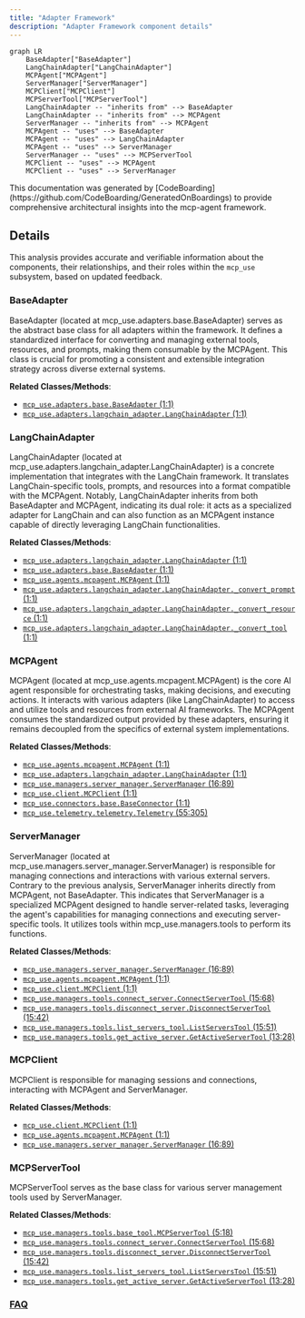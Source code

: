```yaml
---
title: "Adapter Framework"
description: "Adapter Framework component details"
---
```



```mermaid
graph LR
    BaseAdapter["BaseAdapter"]
    LangChainAdapter["LangChainAdapter"]
    MCPAgent["MCPAgent"]
    ServerManager["ServerManager"]
    MCPClient["MCPClient"]
    MCPServerTool["MCPServerTool"]
    LangChainAdapter -- "inherits from" --> BaseAdapter
    LangChainAdapter -- "inherits from" --> MCPAgent
    ServerManager -- "inherits from" --> MCPAgent
    MCPAgent -- "uses" --> BaseAdapter
    MCPAgent -- "uses" --> LangChainAdapter
    MCPAgent -- "uses" --> ServerManager
    ServerManager -- "uses" --> MCPServerTool
    MCPClient -- "uses" --> MCPAgent
    MCPClient -- "uses" --> ServerManager
```

<Info>
This documentation was generated by [CodeBoarding](https://github.com/CodeBoarding/GeneratedOnBoardings) to provide comprehensive architectural insights into the mcp-agent framework.
</Info>

## Details

This analysis provides accurate and verifiable information about the components, their relationships, and their roles within the `mcp_use` subsystem, based on updated feedback.

### BaseAdapter
BaseAdapter (located at mcp_use.adapters.base.BaseAdapter) serves as the abstract base class for all adapters within the framework. It defines a standardized interface for converting and managing external tools, resources, and prompts, making them consumable by the MCPAgent. This class is crucial for promoting a consistent and extensible integration strategy across diverse external systems.


**Related Classes/Methods**:

- <a href="https://github.com/CodeBoarding/mcp-use/blob/main/mcp_use/adapters/base.py#L1-L1" target="_blank" rel="noopener noreferrer">`mcp_use.adapters.base.BaseAdapter` (1:1)</a>
- <a href="https://github.com/CodeBoarding/mcp-use/blob/main/mcp_use/adapters/langchain_adapter.py#L1-L1" target="_blank" rel="noopener noreferrer">`mcp_use.adapters.langchain_adapter.LangChainAdapter` (1:1)</a>


### LangChainAdapter
LangChainAdapter (located at mcp_use.adapters.langchain_adapter.LangChainAdapter) is a concrete implementation that integrates with the LangChain framework. It translates LangChain-specific tools, prompts, and resources into a format compatible with the MCPAgent. Notably, LangChainAdapter inherits from both BaseAdapter and MCPAgent, indicating its dual role: it acts as a specialized adapter for LangChain and can also function as an MCPAgent instance capable of directly leveraging LangChain functionalities.


**Related Classes/Methods**:

- <a href="https://github.com/CodeBoarding/mcp-use/blob/main/mcp_use/adapters/langchain_adapter.py#L1-L1" target="_blank" rel="noopener noreferrer">`mcp_use.adapters.langchain_adapter.LangChainAdapter` (1:1)</a>
- <a href="https://github.com/CodeBoarding/mcp-use/blob/main/mcp_use/adapters/base.py#L1-L1" target="_blank" rel="noopener noreferrer">`mcp_use.adapters.base.BaseAdapter` (1:1)</a>
- <a href="https://github.com/CodeBoarding/mcp-use/blob/main/mcp_use/agents/mcpagent.py#L1-L1" target="_blank" rel="noopener noreferrer">`mcp_use.agents.mcpagent.MCPAgent` (1:1)</a>
- <a href="https://github.com/CodeBoarding/mcp-use/blob/main/mcp_use/adapters/langchain_adapter.py#L1-L1" target="_blank" rel="noopener noreferrer">`mcp_use.adapters.langchain_adapter.LangChainAdapter._convert_prompt` (1:1)</a>
- <a href="https://github.com/CodeBoarding/mcp-use/blob/main/mcp_use/adapters/langchain_adapter.py#L1-L1" target="_blank" rel="noopener noreferrer">`mcp_use.adapters.langchain_adapter.LangChainAdapter._convert_resource` (1:1)</a>
- <a href="https://github.com/CodeBoarding/mcp-use/blob/main/mcp_use/adapters/langchain_adapter.py#L1-L1" target="_blank" rel="noopener noreferrer">`mcp_use.adapters.langchain_adapter.LangChainAdapter._convert_tool` (1:1)</a>


### MCPAgent
MCPAgent (located at mcp_use.agents.mcpagent.MCPAgent) is the core AI agent responsible for orchestrating tasks, making decisions, and executing actions. It interacts with various adapters (like LangChainAdapter) to access and utilize tools and resources from external AI frameworks. The MCPAgent consumes the standardized output provided by these adapters, ensuring it remains decoupled from the specifics of external system implementations.


**Related Classes/Methods**:

- <a href="https://github.com/CodeBoarding/mcp-use/blob/main/mcp_use/agents/mcpagent.py#L1-L1" target="_blank" rel="noopener noreferrer">`mcp_use.agents.mcpagent.MCPAgent` (1:1)</a>
- <a href="https://github.com/CodeBoarding/mcp-use/blob/main/mcp_use/adapters/langchain_adapter.py#L1-L1" target="_blank" rel="noopener noreferrer">`mcp_use.adapters.langchain_adapter.LangChainAdapter` (1:1)</a>
- <a href="https://github.com/CodeBoarding/mcp-use/blob/main/mcp_use/managers/server_manager.py#L16-L89" target="_blank" rel="noopener noreferrer">`mcp_use.managers.server_manager.ServerManager` (16:89)</a>
- <a href="https://github.com/CodeBoarding/mcp-use/blob/main/mcp_use/client.py#L1-L1" target="_blank" rel="noopener noreferrer">`mcp_use.client.MCPClient` (1:1)</a>
- <a href="https://github.com/CodeBoarding/mcp-use/blob/main/mcp_use/connectors/base.py#L1-L1" target="_blank" rel="noopener noreferrer">`mcp_use.connectors.base.BaseConnector` (1:1)</a>
- <a href="https://github.com/CodeBoarding/mcp-use/blob/main/mcp_use/telemetry/telemetry.py#L55-L305" target="_blank" rel="noopener noreferrer">`mcp_use.telemetry.telemetry.Telemetry` (55:305)</a>


### ServerManager
ServerManager (located at mcp_use.managers.server_manager.ServerManager) is responsible for managing connections and interactions with various external servers. Contrary to the previous analysis, ServerManager inherits directly from MCPAgent, not BaseAdapter. This indicates that ServerManager is a specialized MCPAgent designed to handle server-related tasks, leveraging the agent's capabilities for managing connections and executing server-specific tools. It utilizes tools within mcp_use.managers.tools to perform its functions.


**Related Classes/Methods**:

- <a href="https://github.com/CodeBoarding/mcp-use/blob/main/mcp_use/managers/server_manager.py#L16-L89" target="_blank" rel="noopener noreferrer">`mcp_use.managers.server_manager.ServerManager` (16:89)</a>
- <a href="https://github.com/CodeBoarding/mcp-use/blob/main/mcp_use/agents/mcpagent.py#L1-L1" target="_blank" rel="noopener noreferrer">`mcp_use.agents.mcpagent.MCPAgent` (1:1)</a>
- <a href="https://github.com/CodeBoarding/mcp-use/blob/main/mcp_use/client.py#L1-L1" target="_blank" rel="noopener noreferrer">`mcp_use.client.MCPClient` (1:1)</a>
- <a href="https://github.com/CodeBoarding/mcp-use/blob/main/mcp_use/managers/tools/connect_server.py#L15-L68" target="_blank" rel="noopener noreferrer">`mcp_use.managers.tools.connect_server.ConnectServerTool` (15:68)</a>
- <a href="https://github.com/CodeBoarding/mcp-use/blob/main/mcp_use/managers/tools/disconnect_server.py#L15-L42" target="_blank" rel="noopener noreferrer">`mcp_use.managers.tools.disconnect_server.DisconnectServerTool` (15:42)</a>
- <a href="https://github.com/CodeBoarding/mcp-use/blob/main/mcp_use/managers/tools/list_servers_tool.py#L15-L51" target="_blank" rel="noopener noreferrer">`mcp_use.managers.tools.list_servers_tool.ListServersTool` (15:51)</a>
- <a href="https://github.com/CodeBoarding/mcp-use/blob/main/mcp_use/managers/tools/get_active_server.py#L13-L28" target="_blank" rel="noopener noreferrer">`mcp_use.managers.tools.get_active_server.GetActiveServerTool` (13:28)</a>


### MCPClient
MCPClient is responsible for managing sessions and connections, interacting with MCPAgent and ServerManager.


**Related Classes/Methods**:

- <a href="https://github.com/CodeBoarding/mcp-use/blob/main/mcp_use/client.py#L1-L1" target="_blank" rel="noopener noreferrer">`mcp_use.client.MCPClient` (1:1)</a>
- <a href="https://github.com/CodeBoarding/mcp-use/blob/main/mcp_use/agents/mcpagent.py#L1-L1" target="_blank" rel="noopener noreferrer">`mcp_use.agents.mcpagent.MCPAgent` (1:1)</a>
- <a href="https://github.com/CodeBoarding/mcp-use/blob/main/mcp_use/managers/server_manager.py#L16-L89" target="_blank" rel="noopener noreferrer">`mcp_use.managers.server_manager.ServerManager` (16:89)</a>


### MCPServerTool
MCPServerTool serves as the base class for various server management tools used by ServerManager.


**Related Classes/Methods**:

- <a href="https://github.com/CodeBoarding/mcp-use/blob/main/mcp_use/managers/tools/base_tool.py#L5-L18" target="_blank" rel="noopener noreferrer">`mcp_use.managers.tools.base_tool.MCPServerTool` (5:18)</a>
- <a href="https://github.com/CodeBoarding/mcp-use/blob/main/mcp_use/managers/tools/connect_server.py#L15-L68" target="_blank" rel="noopener noreferrer">`mcp_use.managers.tools.connect_server.ConnectServerTool` (15:68)</a>
- <a href="https://github.com/CodeBoarding/mcp-use/blob/main/mcp_use/managers/tools/disconnect_server.py#L15-L42" target="_blank" rel="noopener noreferrer">`mcp_use.managers.tools.disconnect_server.DisconnectServerTool` (15:42)</a>
- <a href="https://github.com/CodeBoarding/mcp-use/blob/main/mcp_use/managers/tools/list_servers_tool.py#L15-L51" target="_blank" rel="noopener noreferrer">`mcp_use.managers.tools.list_servers_tool.ListServersTool` (15:51)</a>
- <a href="https://github.com/CodeBoarding/mcp-use/blob/main/mcp_use/managers/tools/get_active_server.py#L13-L28" target="_blank" rel="noopener noreferrer">`mcp_use.managers.tools.get_active_server.GetActiveServerTool` (13:28)</a>




### [FAQ](https://github.com/CodeBoarding/GeneratedOnBoardings/tree/main?tab=readme-ov-file#faq)
